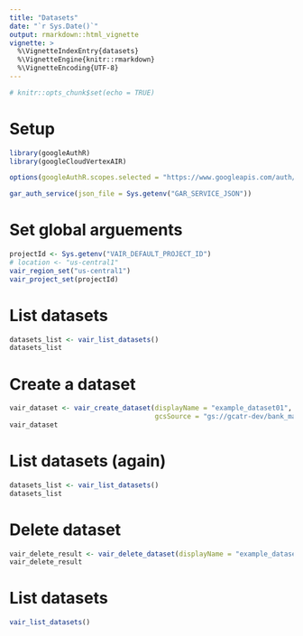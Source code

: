 ```yaml
---
title: "Datasets"
date: "`r Sys.Date()`"
output: rmarkdown::html_vignette
vignette: >
  %\VignetteIndexEntry{datasets}
  %\VignetteEngine{knitr::rmarkdown}
  %\VignetteEncoding{UTF-8}
---
```


```r
# knitr::opts_chunk$set(echo = TRUE)
```

# Setup

```r
library(googleAuthR)
library(googleCloudVertexAIR)

options(googleAuthR.scopes.selected = "https://www.googleapis.com/auth/cloud-platform")

gar_auth_service(json_file = Sys.getenv("GAR_SERVICE_JSON"))
```

# Set global arguements

```r
projectId <- Sys.getenv("VAIR_DEFAULT_PROJECT_ID")
# location <- "us-central1"
vair_region_set("us-central1")
vair_project_set(projectId)
```

# List datasets

```r
datasets_list <- vair_list_datasets()
datasets_list
```

# Create a dataset

```r
vair_dataset <- vair_create_dataset(displayName = "example_dataset01",
                                    gcsSource = "gs://gcatr-dev/bank_marketing.csv")
vair_dataset
```

# List datasets (again)

```r
datasets_list <- vair_list_datasets()
datasets_list
```

# Delete dataset

```r
vair_delete_result <- vair_delete_dataset(displayName = "example_dataset01")
vair_delete_result
```

# List datasets

```r
vair_list_datasets()
```

